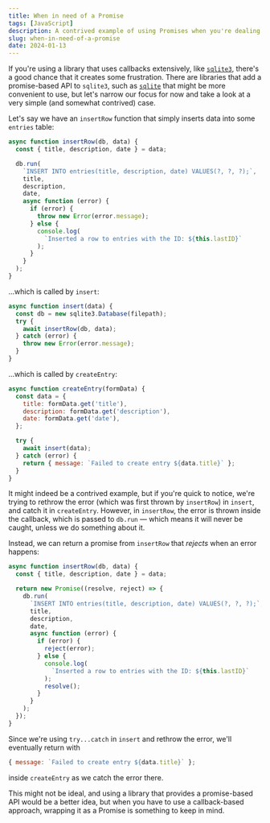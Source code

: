```yaml
---
title: When in need of a Promise
tags: [JavaScript]
description: A contrived example of using Promises when you're dealing with a callback-based API.
slug: when-in-need-of-a-promise
date: 2024-01-13
---
```


If you're using a library that uses callbacks extensively, like [`sqlite3`](https://www.npmjs.com/package/sqlite3), there's a good chance that it creates some frustration. There are libraries that add a promise-based API to `sqlite3`, such as [`sqlite`](https://www.npmjs.com/package/sqlite) that might be more convenient to use, but let's narrow our focus for now and take a look at a very simple (and somewhat contrived) case.

Let's say we have an `insertRow` function that simply inserts data into some `entries` table:

```js
async function insertRow(db, data) {
  const { title, description, date } = data;

  db.run(
    `INSERT INTO entries(title, description, date) VALUES(?, ?, ?);`,
    title, 
    description, 
    date,
    async function (error) {
      if (error) {
        throw new Error(error.message);
      } else {
        console.log(
          `Inserted a row to entries with the ID: ${this.lastID}`
        );
      }
    }
  );
}
```

...which is called by `insert`:

```js
async function insert(data) {
  const db = new sqlite3.Database(filepath);
  try {
    await insertRow(db, data);
  } catch (error) {
    throw new Error(error.message);
  }
}
```

...which is called by `createEntry`:

```js
async function createEntry(formData) {
  const data = {
    title: formData.get('title'),
    description: formData.get('description'),
    date: formData.get('date'),
  };

  try {
    await insert(data);
  } catch (error) {
    return { message: `Failed to create entry ${data.title}` };
  }
}
```

It might indeed be a contrived example, but if you're quick to notice, we're trying to rethrow the error (which was first thrown by `insertRow`) in `insert`, and catch it in `createEntry`. However, in `insertRow`, the error is thrown inside the callback, which is passed to `db.run` — which means it will never be caught, unless we do something about it. 

Instead, we can return a promise from `insertRow` that _rejects_ when an error happens:

```js
async function insertRow(db, data) {
  const { title, description, date } = data;

  return new Promise((resolve, reject) => {
    db.run(
      `INSERT INTO entries(title, description, date) VALUES(?, ?, ?);`,
      title, 
      description, 
      date,
      async function (error) {
        if (error) {
          reject(error);
        } else {
          console.log(
            `Inserted a row to entries with the ID: ${this.lastID}`
          );
          resolve();
        }
      }
    );
  });
}
```

Since we're using `try...catch` in `insert` and rethrow the error, we'll eventually return with 

```js
{ message: `Failed to create entry ${data.title}` };
``` 

inside `createEntry` as we catch the error there.

This might not be ideal, and using a library that provides a promise-based API would be a better idea, but when you have to use a callback-based approach, wrapping it as a Promise is something to keep in mind.
